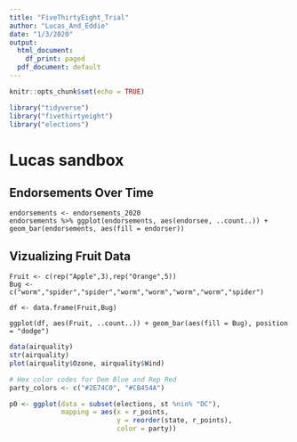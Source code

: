 ```yaml
---
title: "FiveThirtyEight_Trial"
author: "Lucas_And_Eddie"
date: "1/3/2020"
output:
  html_document:
    df_print: paged
  pdf_document: default
---
```


```r
knitr::opts_chunk$set(echo = TRUE)
```

```r
library("tidyverse")
library("fivethirtyeight")
library("elections")
```

# Lucas sandbox
## Endorsements Over Time
```
endorsements <- endorsements_2020
endorsements %>% ggplot(endorsements, aes(endorsee, ..count..)) + geom_bar(endorsements, aes(fill = endorser))
```

## Vizualizing Fruit Data
```
Fruit <- c(rep("Apple",3),rep("Orange",5))
Bug <- c("worm","spider","spider","worm","worm","worm","worm","spider")

df <- data.frame(Fruit,Bug)

ggplot(df, aes(Fruit, ..count..)) + geom_bar(aes(fill = Bug), position = "dodge")
```

```r
data(airquality)
str(airquality)
plot(airquality$Ozone, airquality$Wind)
```
```r
# Hex color codes for Dem Blue and Rep Red
party_colors <- c("#2E74C0", "#CB454A") 

p0 <- ggplot(data = subset(elections, st %nin% "DC"),
             mapping = aes(x = r_points,
                           y = reorder(state, r_points),
                           color = party))
```




